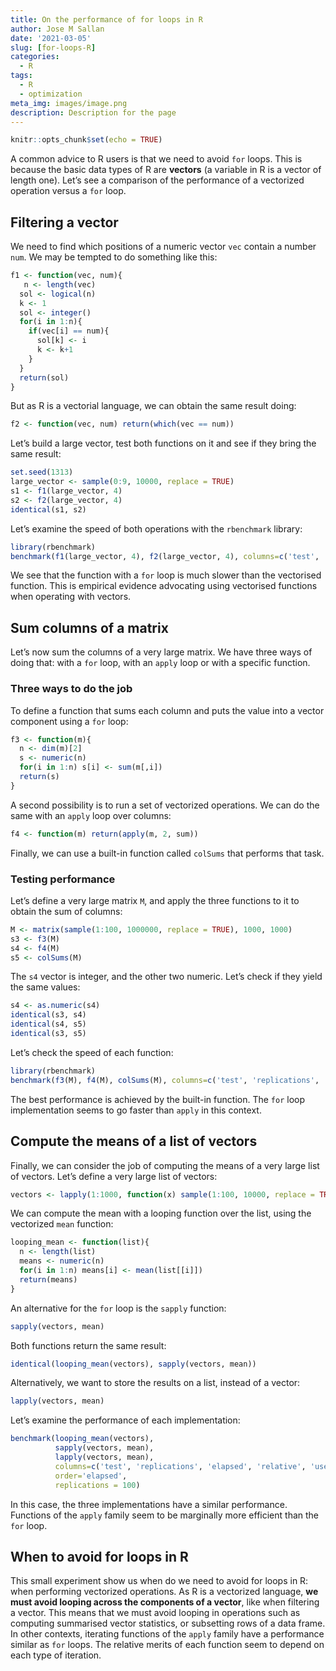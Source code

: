 ```yaml
---
title: On the performance of for loops in R
author: Jose M Sallan
date: '2021-03-05'
slug: [for-loops-R]
categories:
  - R
tags:
  - R
  - optimization
meta_img: images/image.png
description: Description for the page
---
```


```r
knitr::opts_chunk$set(echo = TRUE)
```

A common advice to R users is that we need to avoid `for` loops. This is because the basic data types of R are **vectors** (a variable in R is a vector of length one). Let's see a comparison of the performance of a vectorized operation versus a `for` loop.

## Filtering a vector

We need to find which positions of a numeric vector `vec` contain a number `num`. We may be tempted to do something like this:

```r
f1 <- function(vec, num){
   n <- length(vec)
  sol <- logical(n)
  k <- 1
  sol <- integer()
  for(i in 1:n){
    if(vec[i] == num){
      sol[k] <- i
      k <- k+1
    }
  }
  return(sol)
}
```

But as R is a vectorial language, we can obtain the same result doing:

```r
f2 <- function(vec, num) return(which(vec == num))
```

Let's build a large vector, test both functions on it and see if they bring the same result:

```r
set.seed(1313)
large_vector <- sample(0:9, 10000, replace = TRUE)
s1 <- f1(large_vector, 4)
s2 <- f2(large_vector, 4)
identical(s1, s2)
```

Let's examine the speed of both operations with the `rbenchmark` library:

```r
library(rbenchmark)
benchmark(f1(large_vector, 4), f2(large_vector, 4), columns=c('test', 'replications', 'elapsed', 'relative', 'user.self', 'sys.self'), replications = 100, order='elapsed')
```

We see that the function with a `for` loop is much slower than the vectorised function. This is empirical evidence advocating using vectorised functions when operating with vectors.

## Sum columns of a matrix

Let's now sum the columns of a very large matrix. We have three ways of doing that: with a `for` loop, with an `apply` loop or with a specific function.

### Three ways to do the job

To define a function that sums each column and puts the value into a vector component using a `for` loop:

```r
f3 <- function(m){
  n <- dim(m)[2]
  s <- numeric(n)
  for(i in 1:n) s[i] <- sum(m[,i])
  return(s)
}
```

A second possibility is to run a set of vectorized operations. We can do the same with an `apply` loop over columns:

```r
f4 <- function(m) return(apply(m, 2, sum))
```

Finally, we can use a built-in function called `colSums` that performs that task.

### Testing performance

Let's define a very large matrix `M`, and apply the three functions to it to obtain the sum of columns:

```r
M <- matrix(sample(1:100, 1000000, replace = TRUE), 1000, 1000)
s3 <- f3(M)
s4 <- f4(M)
s5 <- colSums(M)
```

The `s4` vector is integer, and the other two numeric. Let's check if they yield the same values:

```r
s4 <- as.numeric(s4)
identical(s3, s4)
identical(s4, s5)
identical(s3, s5)
```

Let's check the speed of each function:

```r
library(rbenchmark)
benchmark(f3(M), f4(M), colSums(M), columns=c('test', 'replications', 'elapsed', 'relative', 'user.self', 'sys.self'), order='elapsed')
```

The best performance is achieved by the built-in function. The `for` loop implementation seems to go faster than `apply` in this context.

## Compute the means of a list of vectors

Finally, we can consider the job of computing the means of a very large list of vectors. Let's define a very large list of vectors:

```r
vectors <- lapply(1:1000, function(x) sample(1:100, 10000, replace = TRUE))
```

We can compute the mean with a looping function over the list, using the vectorized `mean` function:

```r
looping_mean <- function(list){
  n <- length(list)
  means <- numeric(n)
  for(i in 1:n) means[i] <- mean(list[[i]])
  return(means)
}
```

An alternative for the `for` loop is the `sapply` function:

```r
sapply(vectors, mean)
```

Both functions return the same result:

```r
identical(looping_mean(vectors), sapply(vectors, mean))
```

Alternatively, we want to store the results on a list, instead of a vector:

```r
lapply(vectors, mean)
```

Let's examine the performance of each implementation:

```r
benchmark(looping_mean(vectors),
          sapply(vectors, mean),
          lapply(vectors, mean),
          columns=c('test', 'replications', 'elapsed', 'relative', 'user.self', 'sys.self'), 
          order='elapsed',
          replications = 100)
```

In this case, the three implementations have a similar performance. Functions of the `apply` family seem to be marginally more efficient than the `for` loop. 

## When to avoid for loops in R

This small experiment show us when do we need to avoid for loops in R: when performing vectorized operations. As R is a vectorized language, **we must avoid looping across the components of a vector**, like when filtering a vector. This means that we must avoid looping in operations such as computing summarised vector statistics, or subsetting rows of a data frame. In other contexts, iterating functions of the `apply` family have a performance similar as `for` loops. The relative merits of each function seem to depend on each type of iteration.
